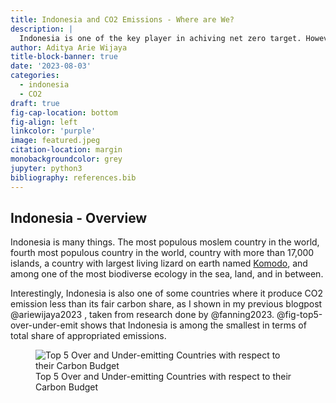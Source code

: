 ```yaml
---
title: Indonesia and CO2 Emissions - Where are We?
description: |
  Indonesia is one of the key player in achiving net zero target. However, the country is also seeing an uprising of CO2 emission lately. Why?
author: Aditya Arie Wijaya
title-block-banner: true
date: '2023-08-03'
categories:
  - indonesia
  - CO2
draft: true
fig-cap-location: bottom
fig-align: left
linkcolor: 'purple'
image: featured.jpeg
citation-location: margin
monobackgroundcolor: grey
jupyter: python3
bibliography: references.bib
---
```


## Indonesia - Overview

Indonesia is many things. The most populous moslem country in the world, fourth most populous country in the world, country with more than 17,000 islands, a country with largest living lizard on earth named [Komodo](whc.unesco.org/en/documents/125037 "Source of Featured Image"), and among one of the most biodiverse ecology in the sea, land, and in between.

Interestingly, Indonesia is also one of some countries where it produce CO2 emission less than its fair carbon share, as I shown in my previous blogpost @ariewijaya2023 , taken from research done by @fanning2023. @fig-top5-over-under-emit shows that Indonesia is among the smallest in terms of total share of appropriated emissions.

![Top 5 Over and Under-emitting Countries with respect to their Carbon Budget](images/top5_overemitting_underemitting_countries.png){#fig-top5-over-under-emit}



